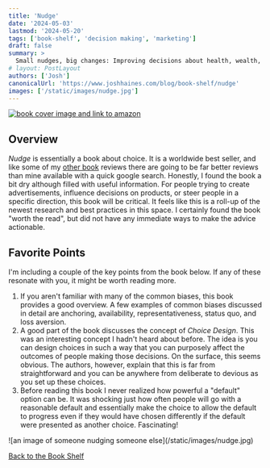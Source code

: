 ```yaml
---
title: 'Nudge'
date: '2024-05-03'
lastmod: '2024-05-20'
tags: ['book-shelf', 'decision making', 'marketing']
draft: false
summary: >
  Small nudges, big changes: Improving decisions about health, wealth, and happiness.
# layout: PostLayout
authors: ['Josh']
canonicalUrl: 'https://www.joshhaines.com/blog/book-shelf/nudge'
images: ['/static/images/nudge.jpg']
---
```


<div className="mx-auto w-1/3">
  <a href="https://www.amazon.com/Nudge-Richard-H-Thaler/dp/0300262280">
    <img
      alt="book cover image and link to amazon"
      src="https://m.media-amazon.com/images/I/41-W3GD3-KS._SY445_SX342_.jpg"
    />
  </a>
</div>

## Overview

_Nudge_ is essentially a book about choice. It is a worldwide best seller, and like some of my [other book](/blog/book-shelf/thinking-fast-and-slow) reviews there are going to be far better reviews than mine available with a quick google search. Honestly, I found the book a bit dry although filled with useful information. For people trying to create advertisements, influence decisions on products, or steer people in a specific direction, this book will be critical. It feels like this is a roll-up of the newest research and best practices in this space. I certainly found the book "worth the read", but did not have any immediate ways to make the advice actionable.

## Favorite Points

I'm including a couple of the key points from the book below. If any of these resonate with you, it might be worth reading more.

1. If you aren't familiar with many of the common biases, this book provides a good overview. A few examples of common biases discussed in detail are anchoring, availability, representativeness, status quo, and loss aversion.
2. A good part of the book discusses the concept of _Choice Design_. This was an interesting concept I hadn't heard about before. The idea is you can design choices in such a way that you can purposely affect the outcomes of people making those decisions. On the surface, this seems obvious. The authors, however, explain that this is far from straightforward and you can be anywhere from deliberate to devious as you set up these choices.
3. Before reading this book I never realized how powerful a "default" option can be. It was shocking just how often people will go with a reasonable default and essentially make the choice to allow the default to progress even if they would have chosen differently if the default were presented as another choice. Fascinating!

<div className="-mx-2 flex flex-wrap justify-center overflow-hidden xl:-mx-2">
  <div className="my-1 w-full overflow-hidden px-2 xl:my-1 xl:w-3/4 xl:px-2">
    ![an image of someone nudging someone else](/static/images/nudge.jpg)
  </div>
</div>

[Back to the Book Shelf](/blog/book-shelf)
